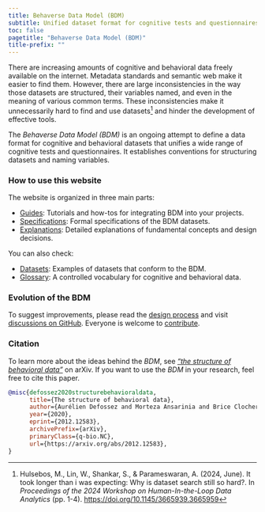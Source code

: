 ```yaml
---
title: Behaverse Data Model (BDM)
subtitle: Unified dataset format for cognitive tests and questionnaires
toc: false
pagetitle: "Behaverse Data Model (BDM)"
title-prefix: ""
---
```


There are increasing amounts of cognitive and behavioral data freely available on the internet. Metadata standards and semantic web make it easier to find them. However, there are large inconsistencies in the way those datasets are structured, their variables named, and even in the meaning of various common terms. These inconsistencies make it unnecessarily hard to find and use datasets[^1] and hinder the development of effective tools.

[^1]: Hulsebos, M., Lin, W., Shankar, S., & Parameswaran, A. (2024, June). It took longer than i was expecting: Why is dataset search still so hard?. In *Proceedings of the 2024 Workshop on Human-In-the-Loop Data Analytics* (pp. 1-4). <https://doi.org/10.1145/3665939.3665959>

The *Behaverse Data Model (BDM)* is an ongoing attempt to define a data format for cognitive and behavioral datasets that unifies a wide range of cognitive tests and questionnaires. It establishes conventions for structuring datasets and naming variables.

### How to use this website

The website is organized in three main parts:

- [Guides](/guides/index.qmd): Tutorials and how-tos for integrating BDM into your projects.
- [Specifications](/spec/index.qmd): Formal specifications of the BDM datasets.
- [Explanations](/explanations/index.qmd): Detailed explanations of fundamental concepts and design decisions.

You can also check:

- [Datasets](/datasets/index.qmd): Examples of datasets that conform to the BDM.
- [Glossary](/glossary/index.qmd): A controlled vocabulary for cognitive and behavioral data.

### Evolution of the BDM

To suggest improvements, please read the [design process](explanations/2-design-process.qmd) and visit [discussions on GitHub](https://github.com/orgs/behaverse/discussions). Everyone is welcome to [contribute](contribute.qmd).

### Citation

To learn more about the ideas behind the *BDM*, see [*"the structure of behavioral data"*](https://arxiv.org/abs/2012.12583) on arXiv. If you want to use the *BDM* in your research, feel free to cite this paper.

```bibtex
@misc{defossez2020structurebehavioraldata,
      title={The structure of behavioral data}, 
      author={Aurélien Defossez and Morteza Ansarinia and Brice Clocher and Emmanuel Schmück and Paul Schrater and Pedro Cardoso-Leite},
      year={2020},
      eprint={2012.12583},
      archivePrefix={arXiv},
      primaryClass={q-bio.NC},
      url={https://arxiv.org/abs/2012.12583}, 
}
```
